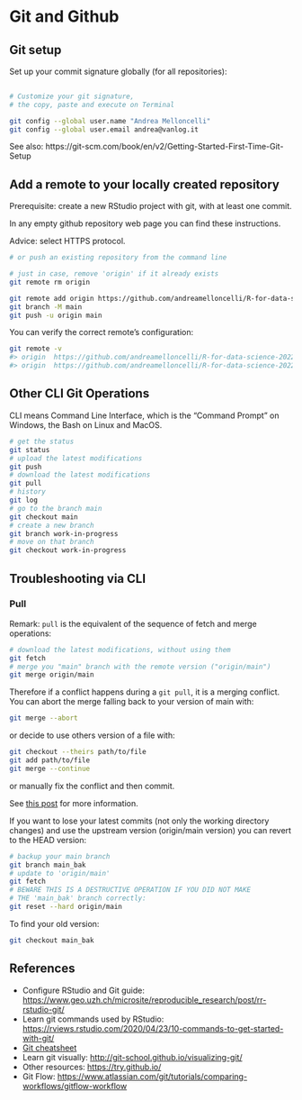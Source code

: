 # Git and Github

## Git setup

Set up your commit signature globally (for all repositories):

```sh
 
# Customize your git signature,
# the copy, paste and execute on Terminal

git config --global user.name "Andrea Melloncelli"
git config --global user.email andrea@vanlog.it
```

See also: https://git-scm.com/book/en/v2/Getting-Started-First-Time-Git-Setup

## Add a remote to your locally created repository

Prerequisite: create a new RStudio project with git, with at least one commit.

In any empty github repository web page you can find these instructions.

Advice: select HTTPS protocol.

```sh
# or push an existing repository from the command line

# just in case, remove 'origin' if it already exists
git remote rm origin

git remote add origin https://github.com/andreamelloncelli/R-for-data-science-2022-collaboration.git
git branch -M main
git push -u origin main
```

You can verify the correct remote's configuration:

```sh
git remote -v
#> origin  https://github.com/andreamelloncelli/R-for-data-science-2022-collaboration.git (fetch)
#> origin  https://github.com/andreamelloncelli/R-for-data-science-2022-collaboration.git (push)
```

## Other CLI Git Operations

CLI means Command Line Interface, which is the "Command Prompt" on Windows, the Bash on Linux and MacOS.

```sh
# get the status
git status
# upload the latest modifications
git push
# download the latest modifications
git pull
# history
git log
# go to the branch main
git checkout main
# create a new branch
git branch work-in-progress
# move on that branch
git checkout work-in-progress
```



## Troubleshooting via CLI


### Pull

Remark: `pull` is the equivalent of the sequence of fetch and merge operations:

```sh
# download the latest modifications, without using them
git fetch
# merge you "main" branch with the remote version ("origin/main")
git merge origin/main
```

Therefore if a conflict happens during a `git pull`, it is a merging conflict. You can abort the merge falling back to your version of main with:

```sh
git merge --abort
```

or decide to use others version of a file with:

```sh
git checkout --theirs path/to/file
git add path/to/file
git merge --continue
```

or manually fix the conflict and then commit.


See [this post](https://stackoverflow.com/questions/10697463/resolve-git-merge-conflicts-in-favor-of-their-changes-during-a-pull) for more information.


If you want to lose your latest commits (not only the working directory changes) and use the upstream version (origin/main version) you can revert to the HEAD version:

```sh
# backup your main branch
git branch main_bak
# update to 'origin/main'
git fetch
# BEWARE THIS IS A DESTRUCTIVE OPERATION IF YOU DID NOT MAKE
# THE 'main_bak' branch correctly:
git reset --hard origin/main
```

To find your old version:

```sh
git checkout main_bak
```



## References

- Configure RStudio and Git guide: <https://www.geo.uzh.ch/microsite/reproducible_research/post/rr-rstudio-git/>
- Learn git commands used by RStudio: <https://rviews.rstudio.com/2020/04/23/10-commands-to-get-started-with-git/>
- [Git cheatsheet](https://phoenixnap.com/kb/git-commands-cheat-sheet)
- Learn git visually: <http://git-school.github.io/visualizing-git/>
- Other resources: <https://try.github.io/>
- Git Flow: <https://www.atlassian.com/git/tutorials/comparing-workflows/gitflow-workflow>
